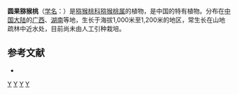 {{Speciesbox 
| genus = Actinidia
| species = globosa
| authority = [[梁畴芬|C. F. Liang]]
}}
'''圆果猕猴桃'''（[[学名|学名]]：{{lang|la|''Actinidia globosa''}}）是[[猕猴桃科|猕猴桃科]][[猕猴桃属|猕猴桃属]]的植物，是中国的特有植物。分布在[[中国大陆|中国大陆]]的[[广西|广西]]、[[湖南|湖南]]等地，生长于海拔1,000米至1,200米的地区，常生长在山地疏林中近水处，目前尚未由人工引种栽培。

== 参考文献 ==
<div class="references-small">
* {{cite web| url =http://www.bioinfo.cn/db05/KmzwSpecies.php?action=view&id=975| title =圆果猕猴桃| work =《中国高等植物数据库全库》| publisher =中国科学院微生物研究所| author =昆明植物研究所| accessdate =2009-02-21| deadurl =yes| archiveurl =https://web.archive.org/web/20160305055353/http://www.bioinfo.cn/db05/KmzwSpecies.php?action=view&id=975| archivedate =2016-03-05}}
</div>
{{Taxonbar|from=Q10926533}}

[[Category:猕猴桃属|Y]]
[[Category:中國特有植物|Y]]
[[Category:广西植物|Y]]
[[Category:湖南植物|Y]]